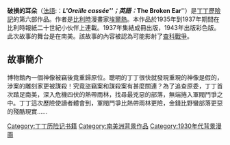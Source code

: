 '''破損的耳朵'''（[[法語|法語]]:：'''''L'Oreille cassée'''''；英語：'''''The Broken Ear'''''）是[[丁丁歷險記|丁丁歷險記]]的第六部作品。作者是[[比利時|比利時]]漫畫家[[埃爾熱|埃爾熱]]。本作品於1935年到1937年期間在比利時報紙二十世紀小伙伴上連載。1937年集結成冊出版，1943年出版彩色版。此次故事的舞台是在南美。該故事的內容被認為可能影射了[[查科戰爭|查科戰爭]]。

== 故事簡介 ==
博物館內一個神像被竊後竟重歸原位。聰明的丁丁很快就發現重現的神像是假的，涉案的雕刻家更被謀殺！究竟盜竊案和謀殺案有甚麼關連？為了追查原委，丁丁首次踏足南美，深入危機四伏的熱帶雨林，找尋最兇惡的部落，無端捲入軍閥鬥爭之中。丁丁這次歷險使讀者體會到，軍閥鬥爭比熱帶雨林更險，金錢比野蠻部落更惡的殘酷現實……

{{丁丁歷險記}}
{{DEFAULTSORT:Broken Ear}}
[[Category:丁丁历险记书籍|Category:丁丁历险记书籍]]
[[Category:南美洲背景作品|Category:南美洲背景作品]]
[[Category:1930年代背景漫画|Category:1930年代背景漫画]]